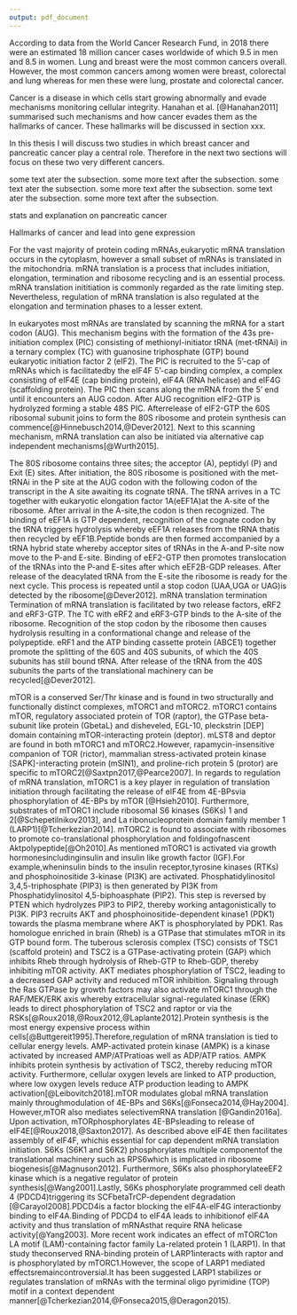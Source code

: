 ```yaml
---
output: pdf_document
---
```


\chapter{Introduction}

\section{Cancer}

According to data from the World Cancer Research Fund, in 2018 there were an estimated 18 million cancer cases worldwide of which 9.5 in men and 8.5 in women. Lung and breast were the most common cancers overall. However, the most common cancers among women were breast, colorectal and lung whereas for men these were lung, prostate and colorectal cancer.

Cancer is a disease in which cells start growing abnormally and evade mechanisms monitoring cellular integrity. Hanahan et al. [@Hanahan2011] summarised such mechanisms and how cancer evades them as the hallmarks of cancer. These hallmarks will be discussed in section xxx. 

In this thesis I will discuss two studies in which breast cancer and pancreatic cancer play a central role. Therefore in the next two sections will focus on these two very different cancers.

\subsection{Breastcancer}
some text ater the subsection. some more text after the subsection.
some text ater the subsection. some more text after the subsection.
some text ater the subsection. some more text after the subsection.



\subsection{Pancreatic cancer}

stats and explanation on pancreatic cancer

\subsection{Hallmarks of cancer}

Hallmarks of cancer and lead into gene expression 

\begin{figure}
  \includegraphics{./figures/hallmarks.jpg}
  \caption{The Hallmarks of Cancer - This illustration encompasses the six hallmark capabilities originally proposed in our 2000 perspective. The past decade has witnessed remarkable progress toward understanding the mechanistic underpinnings of each hallmark. 
  Reprinted from Hallmarks of cancer: The next generation, 144, Hanahan, Douglas and Weinberg, Robert A., Hallmarks of cancer: The next generation, 646-674, Copyright (2011), with permission from Elsevier \label{HOC}}
\end{figure}

\section{Central dogma of gene expression}


\section{mRNA translation}

For the vast majority of protein coding mRNAs,eukaryotic mRNA translation occurs in the cytoplasm, however a small subset of mRNAs is translated in the mitochondria. mRNA translation is a process that includes initiation, elongation, termination and ribosome recycling and is an essential process. mRNA translation inititiation is commonly regarded as the rate limiting step. Nevertheless, regulation of mRNA translation is also regulated at the elongation and termination phases to a lesser extent.

\subsection{mRNA translation initiation}

In eukaryotes most mRNAs are translated by scanning the mRNA for a start codon (AUG). This mechanism begins with the formation of the 43s pre-initiation complex (PIC) consisting of methionyl-initiator tRNA (met-tRNAi) in a ternary complex (TC)  with  guanosine  triphosphate  (GTP) bound eukaryotic  initiation  factor  2  (eIF2).  The  PIC is  recruited  to the 5'-cap  of mRNAs which is facilitatedby the eIF4F 5'-cap binding complex, a complex consisting of eIF4E (cap binding protein), eIF4A (RNA helicase) and eIF4G (scaffolding protein). The PIC then scans along the mRNA from the 5' end until it encounters an AUG  codon.  After AUG recognition  eIF2-GTP  is  hydrolyzed  forming  a  stable  48S  PIC.  Afterrelease  of  eIF2-GTP  the  60S ribosomal  subunit  joins  to  form  the  80S  ribosome  and  protein  synthesis  can  commence[@Hinnebusch2014,@Dever2012].  Next  to  this  scanning mechanism, mRNA translation can also be initiated via alternative cap independent mechanisms[@Wurth2015].

\subsection{mRNA translation elongation}

The 80S ribosome contains three sites; the acceptor (A), peptidyl (P) and Exit (E) sites. After initiation, the 80S ribosome is positioned  with  the  met-tRNAi  in  the  P  site  at  the  AUG  codon  with  the  following  codon  of  the  transcript  in  the  A  site awaiting its cognate tRNA. The tRNA arrives in a TC together with eukaryotic elongation factor 1A(eEF1A)at the A-site of the  ribosome.  After  arrival  in  the  A-site,the  codon  is  then  recognized.  The  binding  of  eEF1A  is  GTP  dependent, recognition  of  the  cognate  codon  by  the  tRNA  triggers  hydrolysis  whereby eEF1A  releases  from  the tRNA  thatis  then recycled by eEF1B.Peptide bonds are then formed accompanied by a tRNA hybrid state whereby acceptor sites of tRNAs in the A-and P-site now move to the P-and E-site. Binding of eEF2-GTP then promotes translocation of the tRNAs into the P-and E-sites after which eEF2B-GDP releases. After release of the deacylated tRNA from the E-site the ribosome is ready for the next cycle. This process is repeated until a stop codon (UAA,UGA or UAG)is detected by the ribosome[@Dever2012].
mRNA translation termination
Termination  of  mRNA  translation  is  facilitated  by  two  release  factors, eRF2  and  eRF3-GTP.  The  TC  with  eRF2  and  eRF3-GTP binds to the A-site of the ribosome. Recognition of the stop codon by the ribosome then causes hydrolysis resulting in a conformational change and release of the polypeptide. eRF1 and the ATP binding cassette protein (ABCE1) together promote  the  splitting  of  the  60S  and  40S  subunits,  of  which  the  40S  subunits  has  still  bound  tRNA.  After  release  of  the tRNA from the 40S subunits the parts of the translational machinery can be recycled[@Dever2012].

\section{Regulation of mRNA translation}

\subsection{mTOR singalling pathway}
mTOR  is  a  conserved  Ser/Thr  kinase  and  is  found  in  two  structurally  and  functionally  distinct  complexes,  mTORC1  and mTORC2. mTORC1 contains mTOR, regulatory associated protein of TOR (raptor), the GTPase beta-subunit like protein (GbetaL) and  disheveled,  EGL-10,  pleckstrin  [DEP]  domain  containing  mTOR-interacting  protein  (deptor).  mLST8  and  deptor  are found  in  both  mTORC1  and  mTORC2.However,  rapamycin-insensitive  companion  of  TOR  (rictor),  mammalian  stress-activated  protein  kinase  [SAPK]-interacting  protein  (mSIN1),  and  proline-rich  protein  5  (protor)  are  specific  to  mTORC2[@Saxtpn2017,@Pearce2007].  In  regards  to  regulation  of  mRNA  translation,  mTORC1  is  a  key  player  in  regulation  of  translation  initiation through  facilitating  the  release  of  eIF4E  from  4E-BPsvia  phosphorylation  of  4E-BPs  by  mTOR [@Hsieh2010].  Furthermore, substrates of mTORC1 include ribosomal S6 kinases (S6Ks) 1 and 2[@Schepetilnikov2013], and La ribonucleoprotein domain family member 1 (LARP1)[@Tcherkezian2014]. mTORC2 is found to associate with ribosomes to promote co-translational phosphorylation and foldingofnascent Aktpolypeptide[@Oh2010].As  mentioned  mTORC1  is  activated  via  growth hormonesincludinginsulin  and  insulin  like  growth  factor  (IGF).For example,wheninsulin  binds  to  the  insulin  receptor,tyrosine  kinases  (RTKs)  and  phosphoinositide  3-kinase  (PI3K)  are activated.  Phosphatidylinositol  3,4,5-triphosphate  (PIP3)  is  then  generated  by  PI3K  from  Phosphatidylinositol  4,5-biphoasphate  (PIP2).  This  step  is  reversed  by  PTEN  which  hydrolyzes  PIP3  to  PIP2,  thereby  working  antagonistically  to PI3K.  PIP3  recruits  AKT  and  phosphoinositide-dependent  kinase1  (PDK1)  towards  the  plasma  membrane  where  AKT  is phosphorylated  by  PDK1.  Ras  homologue  enriched  in  brain  (Rheb)  is  a  GTPase  that  stimulates  mTOR  in  its  GTP  bound form.  The  tuberous  sclerosis  complex  (TSC)  consists  of  TSC1  (scaffold  protein)  and  TSC2  is  a  GTPase-activating  protein (GAP) which inhibits Rheb through hydrolysis of Rheb-GTP to  Rheb-GDP, thereby inhibiting  mTOR activity. AKT mediates phosphorylation  of  TSC2,  leading  to  a  decreased  GAP  activity  and  reduced  mTOR  inhibition.  Signaling  through  the  Ras GTPase  by  growth  factors  may also  activate  mTORC1  through  the  RAF/MEK/ERK  axis  whereby  extracellular  signal-regulated kinase (ERK) leads to direct phosphorylation of TSC2 and raptor or via the RSKs[@Roux2018,@Roux2012,@Laplante2012].Protein synthesis is the most energy expensive process within cells[@Buttgereit1995].Therefore,regulation of mRNA translation is tied to cellular energy levels. AMP-activated protein kinase (AMPK) is a kinase activated by increased AMP/ATPratioas well as ADP/ATP  ratios.  AMPK  inhibits  protein  synthesis  by  activation  of  TSC2,  thereby  reducing  mTOR  activity.  Furthermore, cellular  oxygen  levels  are  linked  to  ATP  production,  where  low  oxygen  levels  reduce  ATP  production  leading  to  AMPK activation[@Leibovitch2018].mTOR modulates global mRNA translation mainly throughmodulation of 4E-BPs and S6Ks[@Fonseca2014,@Hay2004].
However,mTOR also mediates  selectivemRNA  translation [@Gandin2016a]. Upon  activation, mTORphosphorylates  4E-BPsleading  to  release  of  eIF4E[@Roux2018,@Saxton2017]. As described above eIF4E then facilitates assembly of eIF4F, whichis essential  for cap dependent mRNA translation initiation.  S6Ks (S6K1 and S6K2) phosphorylates multiple componentof the translational machinery such as RPS6which is implicated  in  ribosome  biogenesis[@Magnuson2012]. Furthermore,  S6Ks  also  phosphorylateeEF2  kinase which  is a  negative  regulator of  protein  synthesis[@Wang2001].Lastly,  S6Ks  phosphorylate  programmed  cell  death  4  (PDCD4)triggering  its  SCFbetaTrCP-dependent 
degradation [@Carayol2008].PDCD4is a factor blocking the eIF4A-eIF4G interactionby binding to eIF4A.Binding of PDCD4 to eIF4A leads to  inhibitionof  eIF4A  activity  and thus translation of mRNAsthat  require  RNA  helicase  activity[@Yang2003]. More  recent work indicates an effect of mTORC1on LA motif (LAM)-containing factor family La-related protein 1 (LARP1). In that study theconserved RNA-binding protein of LARP1interacts with raptor and is phosphorylated by mTORC1.However, the scope of LARP1 mediated effectsremaincontroversial.It has been suggested LARP1 stabilizes or regulates translation of mRNAs with the terminal oligo pyrimidine (TOP) motif in a context dependent manner[@Tcherkezian2014,@Fonseca2015,@Deragon2015).
